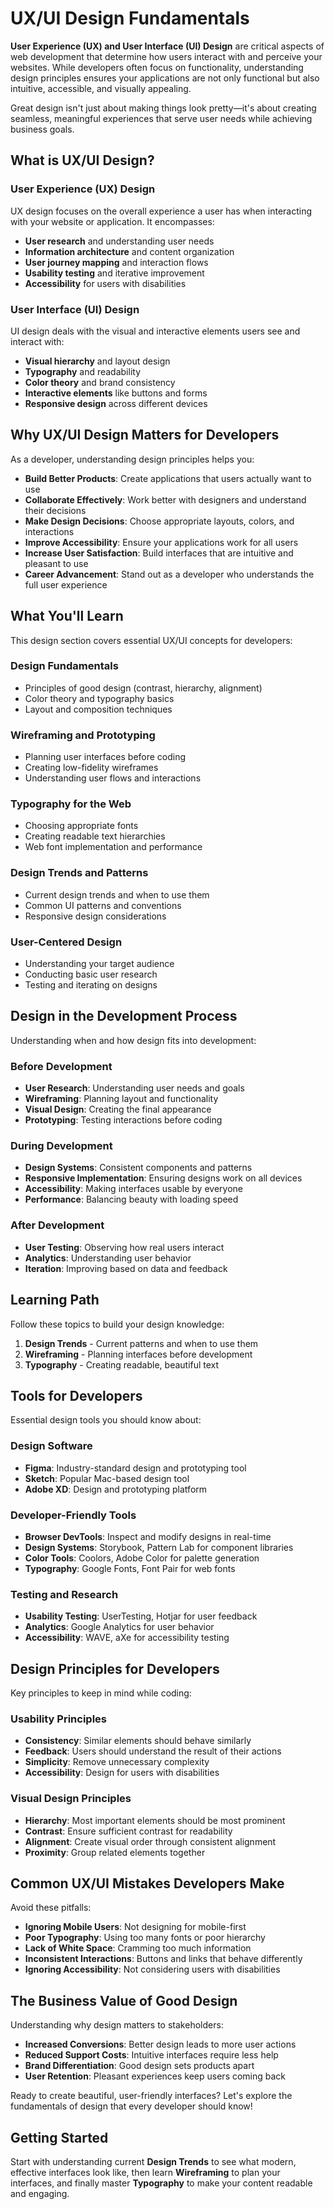 # UX/UI Design Fundamentals

**User Experience (UX) and User Interface (UI) Design** are critical aspects of web development that determine how users interact with and perceive your websites. While developers often focus on functionality, understanding design principles ensures your applications are not only functional but also intuitive, accessible, and visually appealing.

Great design isn't just about making things look pretty—it's about creating seamless, meaningful experiences that serve user needs while achieving business goals.

## What is UX/UI Design?

### User Experience (UX) Design
UX design focuses on the overall experience a user has when interacting with your website or application. It encompasses:
- **User research** and understanding user needs
- **Information architecture** and content organization
- **User journey mapping** and interaction flows
- **Usability testing** and iterative improvement
- **Accessibility** for users with disabilities

### User Interface (UI) Design
UI design deals with the visual and interactive elements users see and interact with:
- **Visual hierarchy** and layout design
- **Typography** and readability
- **Color theory** and brand consistency
- **Interactive elements** like buttons and forms
- **Responsive design** across different devices

## Why UX/UI Design Matters for Developers

As a developer, understanding design principles helps you:

- **Build Better Products**: Create applications that users actually want to use
- **Collaborate Effectively**: Work better with designers and understand their decisions
- **Make Design Decisions**: Choose appropriate layouts, colors, and interactions
- **Improve Accessibility**: Ensure your applications work for all users
- **Increase User Satisfaction**: Build interfaces that are intuitive and pleasant to use
- **Career Advancement**: Stand out as a developer who understands the full user experience

## What You'll Learn

This design section covers essential UX/UI concepts for developers:

### Design Fundamentals
- Principles of good design (contrast, hierarchy, alignment)
- Color theory and typography basics
- Layout and composition techniques

### Wireframing and Prototyping
- Planning user interfaces before coding
- Creating low-fidelity wireframes
- Understanding user flows and interactions

### Typography for the Web
- Choosing appropriate fonts
- Creating readable text hierarchies
- Web font implementation and performance

### Design Trends and Patterns
- Current design trends and when to use them
- Common UI patterns and conventions
- Responsive design considerations

### User-Centered Design
- Understanding your target audience
- Conducting basic user research
- Testing and iterating on designs

## Design in the Development Process

Understanding when and how design fits into development:

### Before Development
- **User Research**: Understanding user needs and goals
- **Wireframing**: Planning layout and functionality
- **Visual Design**: Creating the final appearance
- **Prototyping**: Testing interactions before coding

### During Development
- **Design Systems**: Consistent components and patterns
- **Responsive Implementation**: Ensuring designs work on all devices
- **Accessibility**: Making interfaces usable by everyone
- **Performance**: Balancing beauty with loading speed

### After Development
- **User Testing**: Observing how real users interact
- **Analytics**: Understanding user behavior
- **Iteration**: Improving based on data and feedback

## Learning Path

Follow these topics to build your design knowledge:

1. **Design Trends** - Current patterns and when to use them
2. **Wireframing** - Planning interfaces before development
3. **Typography** - Creating readable, beautiful text

## Tools for Developers

Essential design tools you should know about:

### Design Software
- **Figma**: Industry-standard design and prototyping tool
- **Sketch**: Popular Mac-based design tool
- **Adobe XD**: Design and prototyping platform

### Developer-Friendly Tools
- **Browser DevTools**: Inspect and modify designs in real-time
- **Design Systems**: Storybook, Pattern Lab for component libraries
- **Color Tools**: Coolors, Adobe Color for palette generation
- **Typography**: Google Fonts, Font Pair for web fonts

### Testing and Research
- **Usability Testing**: UserTesting, Hotjar for user feedback
- **Analytics**: Google Analytics for user behavior
- **Accessibility**: WAVE, aXe for accessibility testing

## Design Principles for Developers

Key principles to keep in mind while coding:

### Usability Principles
- **Consistency**: Similar elements should behave similarly
- **Feedback**: Users should understand the result of their actions
- **Simplicity**: Remove unnecessary complexity
- **Accessibility**: Design for users with disabilities

### Visual Design Principles
- **Hierarchy**: Most important elements should be most prominent
- **Contrast**: Ensure sufficient contrast for readability
- **Alignment**: Create visual order through consistent alignment
- **Proximity**: Group related elements together

## Common UX/UI Mistakes Developers Make

Avoid these pitfalls:
- **Ignoring Mobile Users**: Not designing for mobile-first
- **Poor Typography**: Using too many fonts or poor hierarchy
- **Lack of White Space**: Cramming too much information
- **Inconsistent Interactions**: Buttons and links that behave differently
- **Ignoring Accessibility**: Not considering users with disabilities

## The Business Value of Good Design

Understanding why design matters to stakeholders:
- **Increased Conversions**: Better design leads to more user actions
- **Reduced Support Costs**: Intuitive interfaces require less help
- **Brand Differentiation**: Good design sets products apart
- **User Retention**: Pleasant experiences keep users coming back

Ready to create beautiful, user-friendly interfaces? Let's explore the fundamentals of design that every developer should know!

## Getting Started

Start with understanding current **Design Trends** to see what modern, effective interfaces look like, then learn **Wireframing** to plan your interfaces, and finally master **Typography** to make your content readable and engaging.
